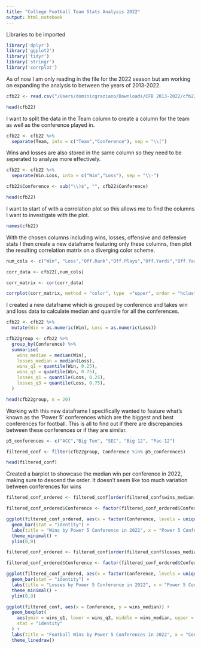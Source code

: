 ```yaml
---
title: "College Football Team Stats Analysis 2022"
output: html_notebook
---
```



Libraries to be imported 
```r
library('dplyr')
library('ggplot2')
library('tidyr')
library('stringr')
library('corrplot')
```

As of now I am only reading in the file for the 2022 season but am working on expanding the analysis to between the years of 2013-2022.
```r
cfb22 <- read.csv("/Users/dominicgraziano/Downloads/CFB 2013-2022/cfb22.csv")
```

```r
head(cfb22)
```
I want to split the data in the Team column to create a column for the team as well as the conference played in.

```r
cfb22 <- cfb22 %>%
  separate(Team, into = c("Team","Conference"), sep = "\\(")
```

Wins and losses are also stored in the same column so they need to be seperated to analyze more effectively.
```r
cfb22 <- cfb22 %>%
  separate(Win.Loss, into = c("Win","Loss"), sep = "\\-")
```

```r
cfb22$Conference <- sub("\\)$", "", cfb22$Conference)

head(cfb22)

```
I want to start of with a correlation plot so this allows me to find the columns I want to investigate with the plot.
```r
names(cfb22)
```

With the chosen columns including wins, losses, offensive and defensive stats I then create a new dataframe featuring only these columns, then plot the resulting correlation matrix on a diverging color scheme.
```r
num_cols <- c("Win", "Loss","Off.Rank","Off.Plays","Off.Yards","Off.Yards.Play","Off.TDs","Off.Yards.per.Game","Def.Rank","Def.Plays","Yards.Allowed","Yards.Play.Allowed","Off.TDs.Allowed","Total.TDs.Allowed","Yards.Per.Game.Allowed")

corr_data <- cfb22[,num_cols]

corr_matrix <- cor(corr_data)

corrplot(corr_matrix, method = "color", type  ="upper", order = "hclust", tl.col = "black", col = colorRampPalette(c("red","white", "blue"))(20)) 
```
 I created a new dataframe which is grouped by conference and takes win and loss data to calculate median and quantile for all the conferences.
 
```r
cfb22 <- cfb22 %>%
  mutate(Win = as.numeric(Win), Loss = as.numeric(Loss))

cfb22group <- cfb22 %>%
  group_by(Conference) %>%
  summarise(
    wins_median = median(Win),
    losses_median = median(Loss),
    wins_q1 = quantile(Win, 0.25),
    wins_q3 = quantile(Win, 0.75),
    losses_q1 = quantile(Loss, 0.25),
    losses_q3 = quantile(Loss, 0.75),
  )

head(cfb22group, n = 20)
```

Working with this new dataframe I specifically wanted to feature what's known as the 'Power 5' conferences which are the biggest and best conferences for football. This is all to find out if there are discrepancies between these conferences or if they are similar.

```r
p5_conferences <- c("ACC","Big Ten", "SEC", "Big 12", "Pac-12")

filtered_conf <- filter(cfb22group, Conference %in% p5_conferences)

head(filtered_conf)
```

Created a barplot to showcase the median win per conference in 2022, making sure to descend the order. It doesn't seem like too much variation between conferences for wins

```r
filtered_conf_ordered <- filtered_conf[order(filtered_conf$wins_median, decreasing = TRUE),]

filtered_conf_ordered$Conference <- factor(filtered_conf_ordered$Conference, levels = filtered_conf_ordered$Conference)

ggplot(filtered_conf_ordered, aes(x = factor(Conference, levels = unique(Conference)), y = wins_median)) +
  geom_bar(stat = "identity") +
  labs(title = "Wins by Power 5 Conference in 2022", x = "Power 5 Conference", y = "Median Wins") + 
  theme_minimal() + 
  ylim(0,9)

```

```r
filtered_conf_ordered <- filtered_conf[order(filtered_conf$losses_median, decreasing = TRUE),]

filtered_conf_ordered$Conference <- factor(filtered_conf_ordered$Conference, levels = filtered_conf_ordered$Conference)

ggplot(filtered_conf_ordered, aes(x = factor(Conference, levels = unique(Conference)), y = losses_median)) +
  geom_bar(stat = "identity") +
  labs(title = "Losses by Power 5 Conference in 2022", x = "Power 5 Conference", y = "Median Losses") + 
  theme_minimal() + 
  ylim(0,9)

```


```r
ggplot(filtered_conf, aes(x = Conference, y = wins_median)) +
  geom_boxplot(
    aes(ymin = wins_q1, lower = wins_q3, middle = wins_median, upper = wins_q3, ymax = wins_q3),
    stat = "identity"
  ) +
  labs(title = "Football Wins by Power 5 Conferences in 2022", x = "Conference", y = "Wins") +
  theme_linedraw()
```

